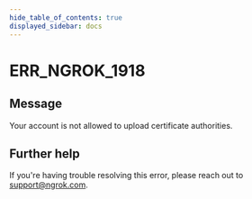```yaml
---
hide_table_of_contents: true
displayed_sidebar: docs
---
```



# ERR_NGROK_1918

## Message

Your account is not allowed to upload certificate authorities.

<ErrorDetails error="err_ngrok_1918" />

## Further help

If you're having trouble resolving this error, please reach out to [support@ngrok.com](mailto:support@ngrok.com?subject=Help%20with%20ERR_NGROK_1918).
